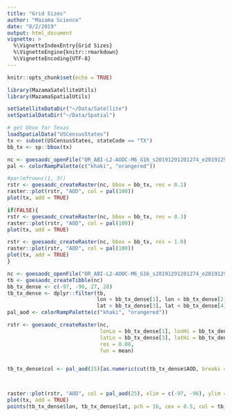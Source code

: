 ```yaml
---
title: "Grid Sizes"
author: "Mazama Science"
date: "8/2/2019"
output: html_document
vignette: >
  %\VignetteIndexEntry{Grid Sizes}
  %\VignetteEngine{knitr::rmarkdown}
  %\VignetteEncoding{UTF-8}
---
```


```r
knitr::opts_chunk$set(echo = TRUE)
```

```r
library(MazamaSatelliteUtils)
library(MazamaSpatialUtils)

setSatelliteDataDir("~/Data/Satellite")
setSpatialDataDir("~/Data/Spatial")

# get bbox for Texas
loadSpatialData("USCensusStates")
tx <- subset(USCensusStates, stateCode == "TX")
bb_tx <- sp::bbox(tx)

nc <- goesaodc_openFile("OR_ABI-L2-AODC-M6_G16_s20191291201274_e20191291204047_c20191291210009.nc")
pal <- colorRampPalette(c("khaki", "orangered"))

#par(mfrow=c(1, 3))
rstr <- goesaodc_createRaster(nc, bbox = bb_tx, res = 0.1)
raster::plot(rstr, "AOD", col = pal(100))
plot(tx, add = TRUE)

if(FALSE){
rstr <- goesaodc_createRaster(nc, bbox = bb_tx, res = 0.3)
raster::plot(rstr, "AOD", col = pal(100))
plot(tx, add = TRUE)

rstr <- goesaodc_createRaster(nc, bbox = bb_tx, res = 1.0)
raster::plot(rstr, "AOD", col = pal(100))
plot(tx, add = TRUE)
}
```

```r
nc <- goesaodc_openFile("OR_ABI-L2-AODC-M6_G16_s20191291201274_e20191291204047_c20191291210009.nc")
tb <- goesaodc_createTibble(nc)
bb_tx_dense <- c(-97, -96, 27, 28)
tb_tx_dense <- dplyr::filter(tb, 
                             lon > bb_tx_dense[1], lon < bb_tx_dense[2], 
                             lat > bb_tx_dense[3], lat < bb_tx_dense[4])
pal_aod <- colorRampPalette(c("khaki", "orangered"))

rstr <- goesaodc_createRaster(nc, 
                              lonLo = bb_tx_dense[1], lonHi = bb_tx_dense[2], 
                              latLo = bb_tx_dense[3], latHi = bb_tx_dense[4], 
                              res = 0.08,
                              fun = mean)


tb_tx_dense$col <- pal_aod(25)[as.numeric(cut(tb_tx_dense$AOD, breaks = 25))]



raster::plot(rstr, "AOD", col = pal_aod(25), xlim = c(-97, -96), ylim = c(27, 28))
plot(tx, add = TRUE)
points(tb_tx_dense$lon, tb_tx_dense$lat, pch = 16, cex = 0.5, col = tb_tx_dense$col)
```